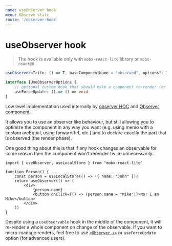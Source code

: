 ---
name: useObserver hook
menu: Observe state
route: '/observer-hook'
---

# useObserver hook

> The hook is available only with `mobx-react-lite` library or `mobx-react@6`

```ts
useObserver<T>(fn: () => T, baseComponentName = "observed", options?: IUseObserverOptions): T

interface IUseObserverOptions {
    // optional custom hook that should make a component re-render (or not) when changes are detected
    useForceUpdate: () => () => void
}
```

Low level implementation used internally by [observer HOC](/observer-hoc) and [Observer component](/observer-component).

It allows you to use an observer like behaviour, but still allowing you to optimize the component in any way you want (e.g. using memo with a custom areEqual, using forwardRef, etc.) and to declare exactly the part that is observed (the render phase).

One good thing about this is that if any hook changes an observable for some reason then the component won't rerender twice unnecessarily.

```tsx
import { useObserver, useLocalStore } from "mobx-react-lite"

function Person() {
    const person = useLocalStore(() => ({ name: "John" }))
    return useObserver(() => (
        <div>
            {person.name}
            <button onClick={() => (person.name = "Mike")}>No! I am Mike</button>
        </div>
    ))
}
```

Despite using a `useObservable` hook in the middle of the component, it will re-render a whole component on change of the observable. If you want to micro-manage renders, feel free to use [`<Observer />`](/observer-component) or `useForceUpdate` option (for advanced users).
